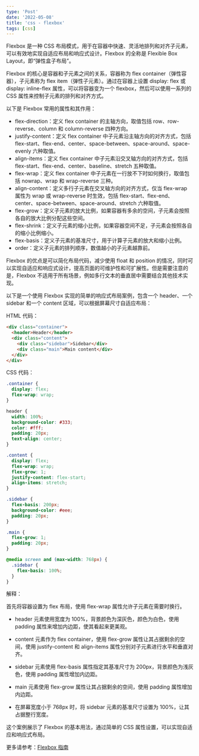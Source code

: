 ```yaml
---
type: 'Post'
date: '2022-05-08'
title: 'css - flexbox'
tags: [css]
---
```


Flexbox 是一种 CSS 布局模式，用于在容器中快速、灵活地排列和对齐子元素，可以有效地实现自适应布局和响应式设计。Flexbox 的全称是 Flexible Box Layout，即“弹性盒子布局”。

Flexbox 的核心是容器和子元素之间的关系，容器称为 flex container（弹性容器），子元素称为 flex item（弹性子元素）。通过在容器上设置 display: flex 或 display: inline-flex 属性，可以将容器变为一个 flexbox，然后可以使用一系列的 CSS 属性来控制子元素的排列和对齐方式。

以下是 Flexbox 常用的属性和其作用：

- flex-direction：定义 flex container 的主轴方向，取值包括 row、row-reverse、column 和 column-reverse 四种方向。
- justify-content：定义 flex container 中子元素沿主轴方向的对齐方式，包括 flex-start、flex-end、center、space-between、space-around、space-evenly 六种取值。
- align-items：定义 flex container 中子元素沿交叉轴方向的对齐方式，包括 flex-start、flex-end、center、baseline、stretch 五种取值。
- flex-wrap：定义 flex container 中子元素在一行放不下时如何换行，取值包括 nowrap、wrap 和 wrap-reverse 三种。
- align-content：定义多行子元素在交叉轴方向的对齐方式，仅当 flex-wrap 属性为 wrap 或 wrap-reverse 时生效，包括 flex-start、flex-end、center、space-between、space-around、stretch 六种取值。
- flex-grow：定义子元素的放大比例，如果容器有多余的空间，子元素会按照各自的放大比例分配这些空间。
- flex-shrink：定义子元素的缩小比例，如果容器空间不足，子元素会按照各自的缩小比例缩小。
- flex-basis：定义子元素的基准尺寸，用于计算子元素的放大和缩小比例。
- order：定义子元素的排列顺序，数值越小的子元素越靠前。

Flexbox 的优点是可以简化布局代码，减少使用 float 和 position 的情况，同时可以实现自适应和响应式设计，提高页面的可维护性和可扩展性。但是需要注意的是，Flexbox 不适用于所有场景，例如多行文本的垂直居中需要结合其他技术实现。

以下是一个使用 Flexbox 实现的简单的响应式布局案例，包含一个 header、一个 sidebar 和一个 content 区域，可以根据屏幕尺寸自适应布局：

HTML 代码：

```html
<div class="container">
  <header>Header</header>
  <div class="content">
    <div class="sidebar">Sidebar</div>
    <div class="main">Main content</div>
  </div>
</div>
```

CSS 代码：

```css
.container {
  display: flex;
  flex-wrap: wrap;
}

header {
  width: 100%;
  background-color: #333;
  color: #fff;
  padding: 20px;
  text-align: center;
}

.content {
  display: flex;
  flex-wrap: wrap;
  flex-grow: 1;
  justify-content: flex-start;
  align-items: stretch;
}

.sidebar {
  flex-basis: 200px;
  background-color: #eee;
  padding: 20px;
}

.main {
  flex-grow: 1;
  padding: 20px;
}

@media screen and (max-width: 768px) {
  .sidebar {
    flex-basis: 100%;
  }
}
```

解释：

首先将容器设置为 flex 布局，使用 flex-wrap 属性允许子元素在需要时换行。

- header 元素使用宽度为 100%，背景颜色为深灰色，颜色为白色，使用 padding 属性来增加内边距，使其看起来更美观。

- content 元素作为 flex container，使用 flex-grow 属性让其占据剩余的空间，使用 justify-content 和 align-items 属性分别对子元素进行水平和垂直对齐。

- sidebar 元素使用 flex-basis 属性指定其基准尺寸为 200px，背景颜色为浅灰色，使用 padding 属性增加内边距。

- main 元素使用 flex-grow 属性让其占据剩余的空间，使用 padding 属性增加内边距。

- 在屏幕宽度小于 768px 时，将 sidebar 元素的基准尺寸设置为 100%，让其占据整行宽度。

这个案例展示了 Flexbox 的基本用法，通过简单的 CSS 属性设置，可以实现自适应和响应式布局。

更多请参考：[Flexbox 指南](/blog/css/tips/Flexbox指南)
